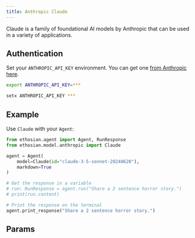 ```yaml
---
title: Anthropic Claude
---
```


Claude is a family of foundational AI models by Anthropic that can be used in a variety of applications.

## Authentication

Set your `ANTHROPIC_API_KEY` environment. You can get one [from Anthropic here](https://anthropic.com/).

<CodeGroup>

```bash Mac
export ANTHROPIC_API_KEY=***
```

```bash Windows
setx ANTHROPIC_API_KEY ***
```

</CodeGroup>

## Example

Use `Claude` with your `Agent`:

<CodeGroup>

```python agent.py
from ethosian.agent import Agent, RunResponse
from ethosian.model.anthropic import Claude

agent = Agent(
    model=Claude(id="claude-3-5-sonnet-20240620"),
    markdown=True
)

# Get the response in a variable
# run: RunResponse = agent.run("Share a 2 sentence horror story.")
# print(run.content)

# Print the response on the terminal
agent.print_response("Share a 2 sentence horror story.")
```

</CodeGroup>

## Params

<Snippet file="model-claude-params.mdx" />
